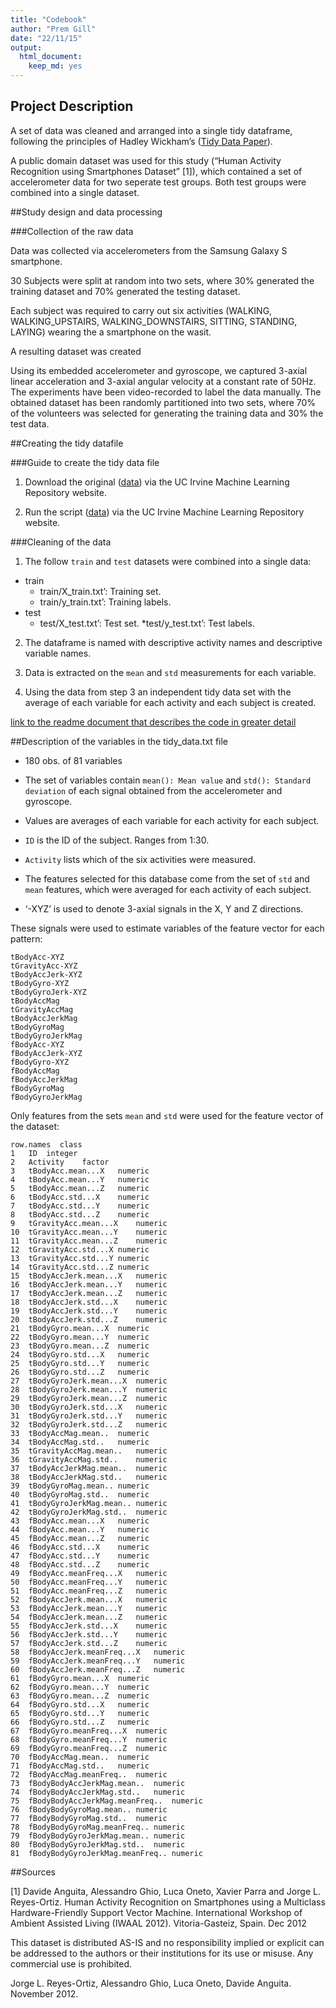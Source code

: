 ```yaml
---
title: "Codebook"
author: "Prem Gill"
date: "22/11/15"
output:
  html_document:
    keep_md: yes
---
```


## Project Description

A set of data was cleaned and arranged into a single tidy dataframe, following the principles of Hadley Wickham's ([Tidy Data Paper](http://vita.had.co.nz/papers/tidy-data.pdf)). 

A public domain dataset was used for this study ("Human Activity Recognition using Smartphones Dataset" [1]), which contained a set of accelerometer data for two seperate test groups. Both test groups were combined into a single dataset. 

##Study design and data processing

###Collection of the raw data

Data was collected via accelerometers from the Samsung Galaxy S smartphone. 

30 Subjects were split at random into two sets, where 30% generated the training dataset and 70% generated the testing dataset.

Each subject was required to carry out six activities (WALKING, WALKING_UPSTAIRS, WALKING_DOWNSTAIRS, SITTING, STANDING, LAYING) wearing the a smartphone on the wasit.

A resulting dataset was created 

Using its embedded accelerometer and gyroscope, we captured 3-axial linear acceleration and 3-axial angular velocity at a constant rate of 50Hz. The experiments have been video-recorded to label the data manually. The obtained dataset has been randomly partitioned into two sets, where 70% of the volunteers was selected for generating the training data and 30% the test data. 


##Creating the tidy datafile

###Guide to create the tidy data file

1. Download the original ([data](https://archive.ics.uci.edu/ml/datasets/Human+Activity+Recognition+Using+Smartphones)) via the UC Irvine Machine Learning Repository website. 

2. Run the script ([data](https://archive.ics.uci.edu/ml/datasets/Human+Activity+Recognition+Using+Smartphones)) via the UC Irvine Machine Learning Repository website.


###Cleaning of the data

1. The follow `train` and `test` datasets were combined into a single data:

* train
    * train/X_train.txt': Training set.
    * train/y_train.txt': Training labels. 
* test
    * test/X_test.txt': Test set.
    *test/y_test.txt': Test labels.
    

2. The dataframe is named with descriptive activity names and descriptive variable names.

3. Data is extracted on the `mean` and `std` measurements for each variable.

4. Using the data from step 3 an independent tidy data set with the average of each variable for each activity and each subject is created.

[link to the readme document that describes the code in greater detail]()

##Description of the variables in the tidy_data.txt file

 - 180 obs. of  81 variables
 - The set of variables contain `mean(): Mean value` and `std(): Standard deviation` of each signal obtained from the accelerometer and gyroscope.
 - Values are averages of each variable for each activity for each subject. 


 - `ID` is the ID of the subject. Ranges from 1:30.
 - `Activity` lists which of the six activities were measured.
 - The features selected for this database come from the set of `std` and `mean` features, which were averaged for each activity of each subject.
 - '-XYZ' is used to denote 3-axial signals in the X, Y and Z directions.

These signals were used to estimate variables of the feature vector for each pattern:  

```
tBodyAcc-XYZ
tGravityAcc-XYZ
tBodyAccJerk-XYZ
tBodyGyro-XYZ
tBodyGyroJerk-XYZ
tBodyAccMag
tGravityAccMag
tBodyAccJerkMag
tBodyGyroMag
tBodyGyroJerkMag
fBodyAcc-XYZ
fBodyAccJerk-XYZ
fBodyGyro-XYZ
fBodyAccMag
fBodyAccJerkMag
fBodyGyroMag
fBodyGyroJerkMag
```
Only features from the sets `mean` and `std` were used for the feature vector of the dataset: 

```
row.names  class
1	ID	integer
2	Activity	factor
3	tBodyAcc.mean...X	numeric
4	tBodyAcc.mean...Y	numeric
5	tBodyAcc.mean...Z	numeric
6	tBodyAcc.std...X	numeric
7	tBodyAcc.std...Y	numeric
8	tBodyAcc.std...Z	numeric
9	tGravityAcc.mean...X	numeric
10	tGravityAcc.mean...Y	numeric
11	tGravityAcc.mean...Z	numeric
12	tGravityAcc.std...X	numeric
13	tGravityAcc.std...Y	numeric
14	tGravityAcc.std...Z	numeric
15	tBodyAccJerk.mean...X	numeric
16	tBodyAccJerk.mean...Y	numeric
17	tBodyAccJerk.mean...Z	numeric
18	tBodyAccJerk.std...X	numeric
19	tBodyAccJerk.std...Y	numeric
20	tBodyAccJerk.std...Z	numeric
21	tBodyGyro.mean...X	numeric
22	tBodyGyro.mean...Y	numeric
23	tBodyGyro.mean...Z	numeric
24	tBodyGyro.std...X	numeric
25	tBodyGyro.std...Y	numeric
26	tBodyGyro.std...Z	numeric
27	tBodyGyroJerk.mean...X	numeric
28	tBodyGyroJerk.mean...Y	numeric
29	tBodyGyroJerk.mean...Z	numeric
30	tBodyGyroJerk.std...X	numeric
31	tBodyGyroJerk.std...Y	numeric
32	tBodyGyroJerk.std...Z	numeric
33	tBodyAccMag.mean..	numeric
34	tBodyAccMag.std..	numeric
35	tGravityAccMag.mean..	numeric
36	tGravityAccMag.std..	numeric
37	tBodyAccJerkMag.mean..	numeric
38	tBodyAccJerkMag.std..	numeric
39	tBodyGyroMag.mean..	numeric
40	tBodyGyroMag.std..	numeric
41	tBodyGyroJerkMag.mean..	numeric
42	tBodyGyroJerkMag.std..	numeric
43	fBodyAcc.mean...X	numeric
44	fBodyAcc.mean...Y	numeric
45	fBodyAcc.mean...Z	numeric
46	fBodyAcc.std...X	numeric
47	fBodyAcc.std...Y	numeric
48	fBodyAcc.std...Z	numeric
49	fBodyAcc.meanFreq...X	numeric
50	fBodyAcc.meanFreq...Y	numeric
51	fBodyAcc.meanFreq...Z	numeric
52	fBodyAccJerk.mean...X	numeric
53	fBodyAccJerk.mean...Y	numeric
54	fBodyAccJerk.mean...Z	numeric
55	fBodyAccJerk.std...X	numeric
56	fBodyAccJerk.std...Y	numeric
57	fBodyAccJerk.std...Z	numeric
58	fBodyAccJerk.meanFreq...X	numeric
59	fBodyAccJerk.meanFreq...Y	numeric
60	fBodyAccJerk.meanFreq...Z	numeric
61	fBodyGyro.mean...X	numeric
62	fBodyGyro.mean...Y	numeric
63	fBodyGyro.mean...Z	numeric
64	fBodyGyro.std...X	numeric
65	fBodyGyro.std...Y	numeric
66	fBodyGyro.std...Z	numeric
67	fBodyGyro.meanFreq...X	numeric
68	fBodyGyro.meanFreq...Y	numeric
69	fBodyGyro.meanFreq...Z	numeric
70	fBodyAccMag.mean..	numeric
71	fBodyAccMag.std..	numeric
72	fBodyAccMag.meanFreq..	numeric
73	fBodyBodyAccJerkMag.mean..	numeric
74	fBodyBodyAccJerkMag.std..	numeric
75	fBodyBodyAccJerkMag.meanFreq..	numeric
76	fBodyBodyGyroMag.mean..	numeric
77	fBodyBodyGyroMag.std..	numeric
78	fBodyBodyGyroMag.meanFreq..	numeric
79	fBodyBodyGyroJerkMag.mean..	numeric
80	fBodyBodyGyroJerkMag.std..	numeric
81	fBodyBodyGyroJerkMag.meanFreq..	numeric
```

##Sources

[1] Davide Anguita, Alessandro Ghio, Luca Oneto, Xavier Parra and Jorge L. Reyes-Ortiz. Human Activity Recognition on Smartphones using a Multiclass Hardware-Friendly Support Vector Machine. International Workshop of Ambient Assisted Living (IWAAL 2012). Vitoria-Gasteiz, Spain. Dec 2012

This dataset is distributed AS-IS and no responsibility implied or explicit can be addressed to the authors or their institutions for its use or misuse. Any commercial use is prohibited.

Jorge L. Reyes-Ortiz, Alessandro Ghio, Luca Oneto, Davide Anguita. November 2012.
